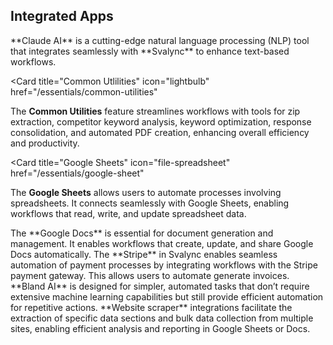 ## Integrated Apps

<CardGroup cols={2}>

<Card title="Claud Ai" icon="brain-circuit" href="/essentials/claude">
  **Claude AI** is a cutting-edge natural language processing (NLP) tool that
  integrates seamlessly with **Svalync** to enhance text-based workflows.
</Card>

<Card
  title="Common Utlilities"
  icon="lightbulb"
  href="/essentials/common-utilities"
>
  The **Common Utilities** feature streamlines workflows with tools for zip
  extraction, competitor keyword analysis, keyword optimization, response
  consolidation, and automated PDF creation, enhancing overall efficiency and
  productivity.
</Card>

<Card
  title="Google Sheets"
  icon="file-spreadsheet"
  href="/essentials/google-sheet"
>
  The **Google Sheets** allows users to automate processes involving
  spreadsheets. It connects seamlessly with Google Sheets, enabling workflows
  that read, write, and update spreadsheet data.
</Card>

<Card title="Google Docs" icon="file" href="/essentials/google-docs">
  The **Google Docs** is essential for document generation and management. It
  enables workflows that create, update, and share Google Docs automatically.
</Card>

<Card title="Stripe" icon="dollar-sign" href="/essentials/stripe">
  The **Stripe** in Svalync enables seamless automation of payment processes by
  integrating workflows with the Stripe payment gateway. This allows users to
  automate generate invoices.
</Card>

<Card title="Bland Ai" icon="brain" href="/essentials/blandai">
  **Bland AI** is designed for simpler, automated tasks that don’t require
  extensive machine learning capabilities but still provide efficient automation
  for repetitive actions.
</Card>

<Card title="Website Scrapper" icon="webhook" href="/essentials/website-scrapper">
 **Website scraper** integrations facilitate the extraction of specific data sections and bulk data collection from multiple sites, enabling efficient analysis and reporting in Google Sheets or Docs.
</Card>

</CardGroup>
